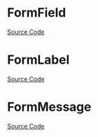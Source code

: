 
<Meta of={FormStories} />

# FormField

<Description of={FormField} />

[Source Code](https://github.com/Mezzanine-UI/mezzanine/blob/main/packages/react/src/Form/FormField.tsx)

<ArgTypes of={FormField} />

# FormLabel

<Description of={FormLabel} />

[Source Code](https://github.com/Mezzanine-UI/mezzanine/blob/main/packages/react/src/Form/FormLabel.tsx)

<ArgTypes of={FormLabel} />

# FormMessage

<Description of={FormMessage} />

[Source Code](https://github.com/Mezzanine-UI/mezzanine/blob/main/packages/react/src/Form/FormMessage.tsx)

<ArgTypes of={FormMessage} />

